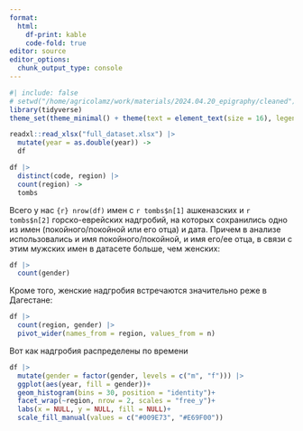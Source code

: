 ```yaml
---
format: 
  html:
    df-print: kable
    code-fold: true
editor: source
editor_options: 
  chunk_output_type: console
---
```


```r
#| include: false
# setwd("/home/agricolamz/work/materials/2024.04.20_epigraphy/cleaned")
library(tidyverse)
theme_set(theme_minimal() + theme(text = element_text(size = 16), legend.position = "bottom"))

readxl::read_xlsx("full_dataset.xlsx") |> 
  mutate(year = as.double(year)) ->
  df

df |> 
  distinct(code, region) |> 
  count(region) ->
  tombs
```

Всего у нас `{r} nrow(df)` имен с `r tombs$n[1]` ашкеназских и `r tombs$n[2]` горско-еврейских надгробий, на которых сохранились одно из имен (покойного/покойной или его отца) и дата. Причем в анализе использовались и имя покойного/покойной, и имя его/ее отца, в связи с этим мужских имен в датасете больше, чем женских:

```r
df |> 
  count(gender)
```

Кроме того, женские надгробия встречаются значительно реже в Дагестане:

```r
df |> 
  count(region, gender) |> 
  pivot_wider(names_from = region, values_from = n)
```

Вот как надгробия распределены по времени

```r
df |> 
  mutate(gender = factor(gender, levels = c("m", "f"))) |> 
  ggplot(aes(year, fill = gender))+
  geom_histogram(bins = 30, position = "identity")+
  facet_wrap(~region, nrow = 2, scales = "free_y")+
  labs(x = NULL, y = NULL, fill = NULL)+
  scale_fill_manual(values = c("#009E73", "#E69F00"))
```


